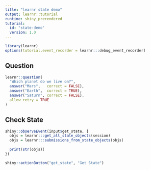 ```yaml
---
title: "learnr state demo"
output: learnr::tutorial
runtime: shiny_prerendered
tutorial:
  id: "state-demo"
  version: 1.0
---
```


```r
library(learnr)
options(tutorial.event_recorder = learnr:::debug_event_recorder)
```

## Question

```r
learnr::question(
  "Which planet do we live on?",
  answer("Mars",   correct = FALSE),
  answer("Earth",  correct = TRUE),
  answer("Saturn", correct = FALSE),
  allow_retry = TRUE
)
```

## Check State

```r
shiny::observeEvent(input$get_state, {
  objs = learnr:::get_all_state_objects(session)
  objs = learnr:::submissions_from_state_objects(objs)
  
  print(str(objs))
})
```

```r
shiny::actionButton("get_state", "Get State")
```
